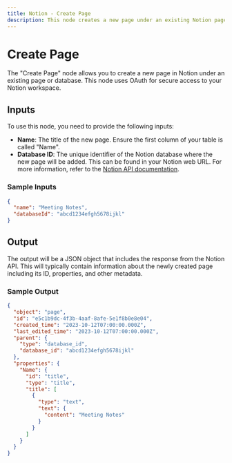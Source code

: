 ```yaml
---
title: Notion - Create Page
description: This node creates a new page under an existing Notion page or database using OAuth.
---
```



# Create Page
The "Create Page" node allows you to create a new page in Notion under an existing page or database. This node uses OAuth for secure access to your Notion workspace.

<Node id="@buildship/oauth-notion-create-page" version="2.1.1" />

## Inputs
To use this node, you need to provide the following inputs:

- **Name**: The title of the new page. Ensure the first column of your table is called "Name".
- **Database ID**: The unique identifier of the Notion database where the new page will be added. This can be found in your Notion web URL. For more information, refer to the [Notion API documentation](https://developers.notion.com/reference/retrieve-a-database).

### Sample Inputs
```json
{
  "name": "Meeting Notes",
  "databaseId": "abcd1234efgh5678ijkl"
}
```

## Output
The output will be a JSON object that includes the response from the Notion API. This will typically contain information about the newly created page including its ID, properties, and other metadata.

### Sample Output
```json
{
  "object": "page",
  "id": "e5c1b9dc-4f3b-4aaf-8afe-5e1f8b0e8e04",
  "created_time": "2023-10-12T07:00:00.000Z",
  "last_edited_time": "2023-10-12T07:00:00.000Z",
  "parent": {
    "type": "database_id",
    "database_id": "abcd1234efgh5678ijkl"
  },
  "properties": {
    "Name": {
      "id": "title",
      "type": "title",
      "title": [
        {
          "type": "text",
          "text": {
            "content": "Meeting Notes"
          }
        }
      ]
    }
  }
}
```